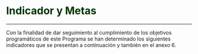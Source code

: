 # **<span style="color:#003300;">Indicador y Metas</span>** {#indicador-metas}

---

Con la finalidad de dar seguimiento al cumplimiento de los objetivos programáticos de este Programa se han determinado los siguientes indicadores que se presentan a continuación y también en el anexo 6.

